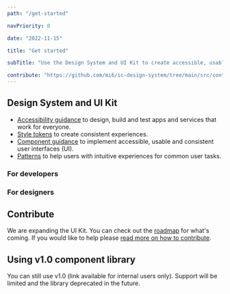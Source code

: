 ```yaml
---
path: "/get-started"

navPriority: 0

date: "2022-11-15"

title: "Get started"

subTitle: "Use the Design System and UI Kit to create accessible, usable and consistent apps and services for the United Kingdom Intelligence Community."

contribute: "https://github.com/mi6/ic-design-system/tree/main/src/content/structured/get-started/index.mdx"
---
```



## Design System and UI Kit

- [Accessibility guidance](/accessibility) to design, build and test apps and services that work for everyone.
- [Style tokens](/styles) to create consistent experiences.
- [Component guidance](/components) to implement accessible, usable and consistent user interfaces (UI).
- [Patterns](/patterns) to help users with intuitive experiences for common user tasks.

### For developers

<IcCardVertical
  heading="Install the UI Kit components"
  message="Install and use the UI Kit component library. Use React or web components to quickly build accessible interfaces."
  href="get-started/install-components"
  clickable
  fullWidth
/>

### For designers

<IcCardVertical
  heading="Figma UI Kit"
  message="Reusable and flexible Figma components used to design, prototype and hand-off designs for apps and digital products."
  href="get-started/figma"
  clickable
  fullWidth
/>

## Contribute

We are expanding the UI Kit. You can check out the [roadmap](/community/roadmap) for what's coming. If you would like to help please [read more on how to contribute](/community).

## Using v1.0 component library

You can still use v1.0 (link available for internal users only). Support will be limited and the library deprecated in the future.
